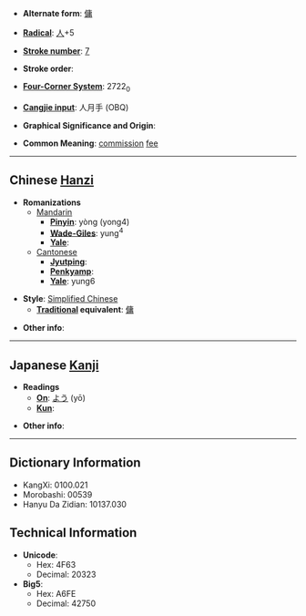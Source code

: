 * '''Alternate form''': [[傭]]

* '''[[Wiktionary:Chinese radical index| Radical]]''': [[Wiktionary:Chinese radical index 人|人]]+5

* '''[[Wiktionary:Chinese total strokes index|Stroke number]]''': [[Wiktionary:Chinese total strokes index 7|7]]

* '''Stroke order''': 

* '''[[Wiktionary:Chinese four corner index|Four-Corner System]]''': 2722<sub>0</sub>

* '''[[Wiktionary:Chinese Cangjie index|Cangjie input]]''': 人月手 (OBQ)

* '''Graphical Significance and Origin''': 

* '''Common Meaning''': [[commission]] [[fee]]

----

== Chinese [[Hanzi]] ==

* '''Romanizations'''
** [[Mandarin]]
*** '''[[Pinyin]]''': yòng (yong4)
*** '''[[Wade-Giles]]''': yung<sup>4</sup>
*** '''[[Yale]]''': 
**[[Cantonese]]
***'''[[Jyutping]]''':
***'''[[Penkyamp]]''': 
***'''[[Yale]]''': yung6

* '''Style''': [[Simplified Chinese]] 
** '''[[Traditional Chinese|Traditional]] equivalent''': [[傭]]

* '''Other info''': 

----

== Japanese [[Kanji]] ==

* '''Readings'''
** '''[[On]]''': [[よう]] (yō)
** '''[[Kun]]''': 

* '''Other info''':  

----

== Dictionary Information ==

* KangXi: 0100.021
* Morobashi: 00539
* Hanyu Da Zidian: 10137.030

== Technical Information ==

* '''Unicode''':
** Hex: 4F63
** Decimal: 20323
* '''Big5''':
** Hex: A6FE
** Decimal: 42750